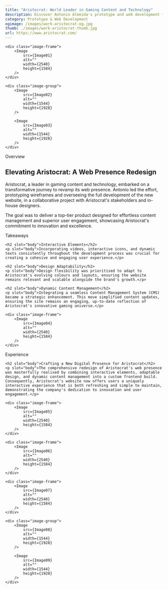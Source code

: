 ```yaml
---
title: "Aristocrat: World Leader in Gaming Content and Technology"
description: Discover Antonio Almeida's prototype and web development for Aristocrat
category: Prototype & Web Development
ogimage: /images/work-aristocrat-og.jpg
thumb: ./images/work-aristocrat-thumb.jpg
url: https://www.aristocrat.com/
---
```



<div class="wrapper image-wrapper">

    <div class="image-frame">
        <Image  
            src={Image01}
            alt="" 
            width={2540}
            height={1584}
        />
    </div>

    <div class="image-group">
        <Image 
            src={Image02}
            alt="" 
            width={1544}
            height={1928}
        />

        <Image 
            src={Image03}
            alt="" 
            width={1544}
            height={1928}
        />
    </div>
</div>

<Hgroup sectionId="overview">			
    <p slot="section">Overview</p>
    <h2 slot="body">Elevating Aristocrat: A Web Presence Redesign</h2>			
    <p slot="body">Aristocrat, a leader in gaming content and technology, embarked on a transformative journey to revamp its web presence. Antonio led the effort, prototyping wireframes and overseeing the full development of the new website, in a collaborative project with Aristocrat's stakeholders and in-house designers.</p>
    <p slot="body">The goal was to deliver a top-tier product designed for effortless content management and superior user engagement, showcasing Aristocrat's commitment to innovation and excellence.</p>
</Hgroup>

<ImageParallax imageUrl="/images/work-aristocrat-parallax.jpg" />  

<Hgroup sectionId="takeaways">			
    <p slot="section">Takeaways</p>
    
    <h2 slot="body">Interactive Elements</h2>
    <p slot="body">Incorporating videos, interactive icons, and dynamic texts consistently throughout the development process was crucial for creating a cohesive and engaging user experience.</p>
    
    <h2 slot="body">Design Adaptability</h2>
    <p slot="body">Design flexibility was prioritised to adapt to Aristocrat's evolving colours and layouts, ensuring the website remains relevant and scalable alongside the brand's growth.</p>
    
    <h2 slot="body">Dynamic Content Management</h2>
    <p slot="body">Integrating a seamless Content Management System (CMS) became a strategic enhancement. This move simplified content updates, ensuring the site remains an engaging, up-to-date reflection of Aristocrat's innovative gaming universe.</p>
</Hgroup> 

<div class="wrapper image-wrapper">

    <div class="image-frame">
        <Image  
            src={Image04}
            alt="" 
            width={2540}
            height={1584}
        />
    </div>
    
</div>

<Hgroup sectionId="experience">			
    <p slot="section">Experience</p>
    
    <h2 slot="body">Crafting a New Digital Presence for Aristocrat</h2>
    <p slot="body">The comprehensive redesign of Aristocrat's web presence was masterfully realised by combining interactive elements, adaptable design, and dynamic content management into a custom frontend build. Consequently, Aristocrat's website now offers users a uniquely interactive experience that is both refreshing and simple to maintain, demonstrating the company's dedication to innovation and user engagement.</p>
</Hgroup> 

<div class="wrapper image-wrapper">

    <div class="image-frame">
        <Image  
            src={Image05}
            alt="" 
            width={2540}
            height={1584}
        />
    </div>

    <div class="image-frame">
        <Image  
            src={Image06}
            alt="" 
            width={2540}
            height={1584}
        />
    </div>

    <div class="image-frame">
        <Image  
            src={Image07}
            alt="" 
            width={2540}
            height={1584}
        />
    </div>

    <div class="image-group">
        <Image 
            src={Image08}
            alt="" 
            width={1544}
            height={1928}
        />

        <Image 
            src={Image09}
            alt="" 
            width={1544}
            height={1928}
        />
    </div>
</div>